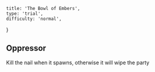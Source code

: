 
    title: 'The Bowl of Embers',
    type: 'trial',
    difficulty: 'normal',
}

## Oppressor

<Alert color="red" icon="warning">
    Kill the nail when it spawns<Consequence>, otherwise it will wipe the party</Consequence>
</Alert>
